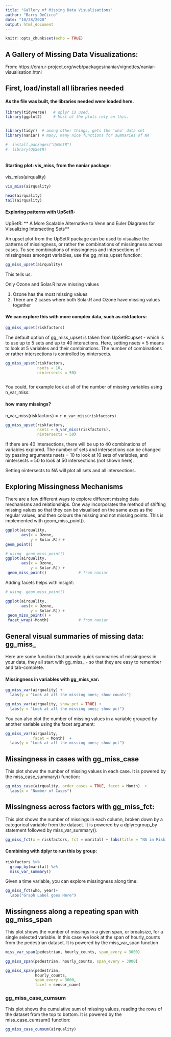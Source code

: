 ```yaml
---
title: "Gallery of Missing Data Visualisations"
author: "Barry DeCicco"
date: "10/28/2020"
output: html_document
---
```


```r
knitr::opts_chunk$set(echo = TRUE)
```

## A Gallery of Missing Data Visualizations:

From:  https://cran.r-project.org/web/packages/naniar/vignettes/naniar-visualisation.html


## First, load/install all libraries needed

#### As the file was built, the libraries needed were loaded here.

```r


library(tidyverse)   # dplyr is used.
library(ggplot2)     # Most of the plots rely on this.


library(tidyr)  # among other things, gets the 'who' data set
library(naniar) # many, many nice functions for summaries of NA

#  install.packages("UpSetR")
#  library(UpSetR)

```



```r




```

#### **Starting plot:  vis_miss, from the naniar package:**

vis_miss(airquality)


```r

vis_miss(airquality)

head(airquality)
tail(airquality)

```



#### **Exploring patterns with UpSetR:**

UpSetR: ** A More Scalable Alternative to 
Venn and Euler Diagrams for Visualizing Intersecting Sets**

An upset plot from the UpSetR package can be used to 
visualise the patterns of missingness, or rather the 
combinations of missingness across cases. 
To see combinations of missingness and intersections 
of missingness amongst variables, 
use the gg_miss_upset function:


```r

gg_miss_upset(airquality)


```


This tells us:

Only Ozone and Solar.R have missing values

1. Ozone has the most missing values
2. There are 2 cases where both Solar.R and Ozone have missing values together

#### We can explore this with more complex data, such as riskfactors:




```r

gg_miss_upset(riskfactors)


```

The default option of gg_miss_upset is taken from UpSetR::upset - which is to use up to 5 sets and up to 40 interactions. Here, setting nsets = 5 means to look at 5 variables and their combinations. The number of combinations or rather intersections is controlled by nintersects.

```r

gg_miss_upset(riskfactors, 
              nsets = 10,
              nintersects = 50)



```


 You could, for example look at all of the number of missing variables using n_var_miss:

#### how many missings?  
n_var_miss(riskfactors) = `r n_var_miss(riskfactors)`

```r

gg_miss_upset(riskfactors, 
              nsets = n_var_miss(riskfactors),
              nintersects = 50)


```

If there are 40 intersections, there will be up to 40 combinations of variables explored. The number of sets and intersections can be changed by passing arguments nsets = 10 to look at 10 sets of variables, and nintersects = 50 to look at 50 intersections (not shown here).

Setting nintersects to NA will plot all sets and all intersections.


## Exploring Missingness Mechanisms


There are a few different ways to explore different missing data mechanisms and relationships. One way incorporates the method of shifting missing values so that they can be visualised on the same axes as the regular values, and then colours the missing and not missing points. This is implemented with geom_miss_point().

```r

ggplot(airquality,
       aes(x = Ozone,
           y = Solar.R)) +
geom_point()


```


```r

# using  geom_miss_point()
ggplot(airquality,
       aes(x = Ozone,
           y = Solar.R)) +
 geom_miss_point()              # from naniar

```


Adding facets helps with insight:

```r

# using  geom_miss_point()

ggplot(airquality,
       aes(x = Ozone,
           y = Solar.R)) +
 geom_miss_point() + 
 facet_wrap(~Month)             # from naniar

```

## General visual summaries of missing data:  gg_miss_

Here are some function that provide quick summaries of missingness in your data, they all start with gg_miss_ - so that they are easy to remember and tab-complete.


#### Missingness in variables with gg_miss_var:

```r

gg_miss_var(airquality) + 
  labs(y = "Look at all the missing ones; show counts")          

```

```r

gg_miss_var(airquality, show_pct = TRUE) + 
  labs(y = "Look at all the missing ones; show pct")  

```

You can also plot the number of missing values in a variable grouped by another variable using the facet argument:

```r

gg_miss_var(airquality,
            facet = Month)  + 
  labs(y = "Look at all the missing ones; show pct")

```


## Missingness in cases with gg_miss_case

This plot shows the number of missing values in each case. It is powered by the miss_case_summary() function:

```r

gg_miss_case(airquality, order_cases = TRUE, facet = Month)  + 
  labs(x = "Number of Cases")

```

## Missingness across factors with gg_miss_fct:

This plot shows the number of missings in each column, broken down by a categorical variable from the dataset. It is powered by a dplyr::group_by statement followed by miss_var_summary().


```r

gg_miss_fct(x = riskfactors, fct = marital) + labs(title = "NA in Risk Factors and Marital status")

```



#### Combining with dplyr to run this **by group**:

```r

riskfactors %>%
  group_by(marital) %>%
  miss_var_summary()

```

Given a time variable, you can explore missingness along time:

```r

gg_miss_fct(who, year)+
  labs("Graph Label goes Here")

```

## Missingness along a repeating span with gg_miss_span

This plot shows the number of missings in a given span, or breaksize, for a single selected variable. In this case we look at the span of hourly_counts from the pedestrian dataset. It is powered by the miss_var_span function


```r

miss_var_span(pedestrian, hourly_counts, span_every = 3000)

gg_miss_span(pedestrian, hourly_counts, span_every = 3000)

gg_miss_span(pedestrian, 
             hourly_counts, 
             span_every = 3000, 
             facet = sensor_name)

```

### gg_miss_case_cumsum

This plot shows the cumulative sum of missing values, reading the rows of the dataset from the top to bottom. It is powered by the miss_case_cumsum() function:


```r

gg_miss_case_cumsum(airquality)

```

